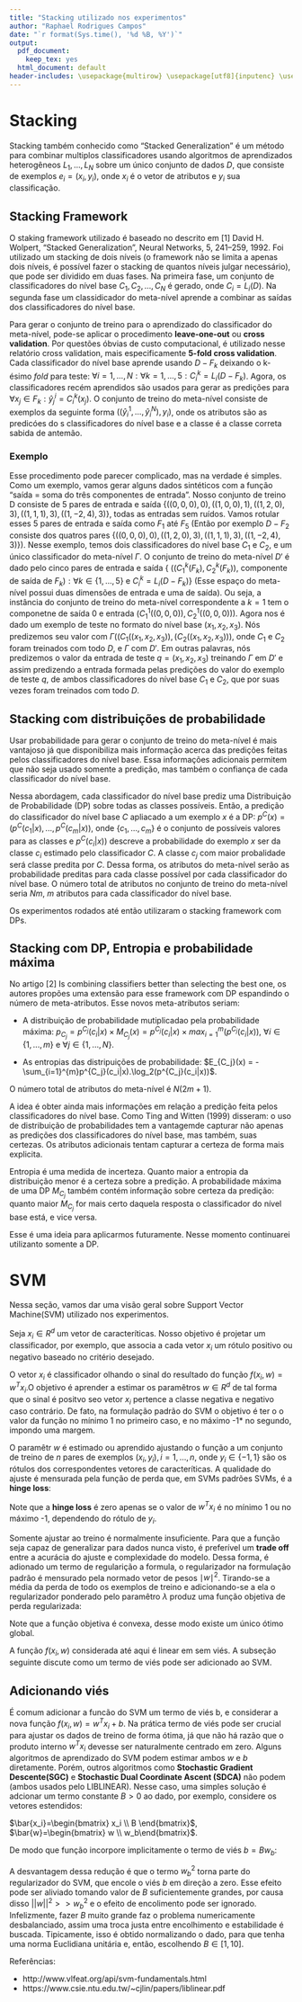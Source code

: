 ```yaml
---
title: "Stacking utilizado nos experimentos"
author: "Raphael Rodrigues Campos"
date: "`r format(Sys.time(), '%d %B, %Y')`"
output:
  pdf_document:
    keep_tex: yes
  html_document: default
header-includes: \usepackage{multirow} \usepackage[utf8]{inputenc} \usepackage{mathtools}
---
```


# Stacking
  
Stacking também conhecido como "Stacked Generalization" é um método para combinar multiplos
classificadores usando algoritmos de aprendizados heterogêneos $L_1, ..., L_N$ sobre um único
conjunto de dados $D$, que consiste de exemplos $e_i = (x_i, y_i)$, onde $x_i$ é o vetor
de atributos e $y_i$ sua classificação.

## Stacking Framework

O staking framework utilizado é baseado no descrito em [1] David H. Wolpert, "Stacked Generalization", Neural Networks, 5, 241--259, 1992. Foi utilizado um stacking de dois níveis (o framework não se limita a apenas dois níveis, é possível fazer o stacking de quantos níveis julgar necessário), que pode ser dividido em duas fases. Na primeira fase, um conjunto de classificadores do nível base $C_1, C_2, ..., C_N$ é gerado, onde $C_i = L_i(D)$. Na segunda fase um classidicador do meta-nível aprende a combinar as saídas dos classificadores do nível base. 

Para gerar o conjunto de treino para o aprendizado do classificador do meta-nível, pode-se aplicar o procedimento **leave-one-out** ou **cross validation**.
Por questões óbvias de custo computacional, é utilizado nesse relatório cross validation, mais especificamente **5-fold cross validation**. Cada classificador do nível base aprende usando $D - F_k$ deixando o k-ésimo *fold* para teste: $\forall i = 1,...,N : \forall k = 1,...,5 : C^{k}_i = L_i(D-F_k)$. Agora, os classificadores recém aprendidos são usados para gerar as predições para $\forall x_j \in F_k:\hat{y}_j^i=C^k_i(x_j)$. O conjunto de treino do meta-nível consiste de exemplos da seguinte forma $((\hat{y}_i^1,..., \hat{y}_i^N), y_i)$, onde os atributos são as predicóes do s classificadores do nível base e a classe é a classe correta sabida de antemão.

### Exemplo

Esse procedimento pode parecer complicado, mas na verdade é simples. Como um exemplo, vamos gerar alguns dados sintéticos com a função "saída = soma do três componentes de entrada". Nosso conjunto de treino D consiste de 5 pares de entrada e saída $\{((0,0,0),0), ((1,0,0),1), ((1,2,0),3), ((1,1,1),3), ((1,-2,4),3)\}$, todas as entradas sem ruídos. Vamos rotular esses 5 pares de entrada e saída como $F_1$ até $F_5$ (Então por exemplo $D - F_2$ consiste dos quatros pares $\{((0,0,0),0), ((1,2,0),3), ((1,1,1),3), ((1,-2,4),3)\}$). Nesse exemplo, temos dois classificadores do nível base $C_1$ e $C_2$, e um único classificador do meta-nível $\Gamma$. O conjunto de treino do meta-nível $D'$ é dado pelo cinco pares de entrada e saída $\{$ (($C_1^k(F_k), C_2^k(F_k)$), componente de saída de $F_k) : \forall k \in \{1,...,5\}$ e $C_i^k = L_i(D-F_k)\}$ (Esse espaço do meta-nível possui duas dimensões de entrada  e uma de saída). Ou seja, a instância do conjunto de treino do meta-nível correspondente a $k = 1$ tem o componetne de saída 0 e entrada $(C_1^1((0,0,0)), C_2^1((0,0,0)))$. Agora nos é dado um exemplo de teste no formato do nível base $(x_1, x_2, x_3)$. Nós predizemos seu valor com $\Gamma((C_1((x_1, x_2, x_3)), (C_2((x_1, x_2, x_3)))$, onde $C_1$ e $C_2$ foram treinados com todo $D$, e $\Gamma$ com $D'$. Em outras palavras, nós predizemos o valor da entrada de teste $q = (x_1, x_2, x_3)$ treinando $\Gamma$ em $D'$ e assim predizendo a entrada formada pelas predições do valor do exemplo de teste $q$, de ambos classificadores do nível base $C_1$ e $C_2$, que por suas vezes foram treinados com todo $D$.

## Stacking com distribuições de probabilidade

Usar probabilidade para gerar o conjunto de treino do meta-nível é mais vantajoso já que disponibiliza mais informação acerca das predições feitas pelos classificadores do nível base. Essa informações adicionais permitem que não seja usado somente a predição, mas também o confiança de cada classificador do nível base.

Nessa abordagem, cada classificador do nível base prediz uma Distribuição de Probabilidade (DP) sobre todas as classes possíveis. Então, a predição do classificador do nível base $C$ apliacado a um exemplo $x$ é a DP: $p^C(x) = (p^C(c_1|x), ... , p^C(c_m|x))$, onde $\{c_1, ..., c_m\}$ é o conjunto de possíveis valores para as classes e $p^C(c_i|x))$ descreve a probabilidade do exemplo $x$ ser da classe $c_i$ estimado pelo classificador $C$. A  classe $c_j$ com maior probalidade será classe predita por $C$. Dessa forma, os atributos do meta-nível serão as probabilidade preditas para cada classe possível por cada classificador do nível base. O número total de atributos no conjunto de treino do meta-nível seria $Nm$, $m$ atributos para cada classificador do nível base.

Os experimentos rodados até então utilizaram o stacking framework com DPs.

## Stacking com DP, Entropia e probabilidade máxima

No artigo [2] Is combining classifiers better than selecting the best one, os autores propões uma extensão para esse framework com DP espandindo o número de meta-atributos. Esse novos meta-atributos seriam:

- A distribuição de probabilidade mutiplicadao pela probabilidade máxima: $p_{C_j} = p^{C_j}(c_i|x) \times M_{C_j}(x) = p^{C_j}(c_i|x) \times max_{i=1}^{m}(p^{C_j}(c_i|x))$, $\forall i \in \{1,...,m\}$ e $\forall j \in \{1,...,N\}$.

- As entropias das distripuições de probabilidade: $E_{C_j}(x) = -\sum_{i=1}^{m}p^{C_j}(c_i|x).\log_2(p^{C_j}(c_i|x))$.

O número total de atributos do meta-nível é $N(2m+1)$.

A idea é obter ainda mais informações em relação a predição feita pelos classificadores do nível base. Como Ting and Witten (1999) disseram: o uso de distribuição de probabilidades tem a vantagemde capturar não apenas as predições dos classificadores do nível base, mas também, suas certezas. Os atributos adicionais tentam capturar a certeza de forma mais explicita. 

Entropia é uma medida de incerteza. Quanto maior a entropia da distribuição menor é a certeza sobre a predição. A probabilidade máxima de uma DP $M_{C_j}$ também contém informação sobre certeza da predição: quanto maior $M_{C_j}$ for mais certo daquela resposta o classificador do nível base está, e vice versa.

Esse é uma ideia para aplicarmos futuramente. Nesse momento continuarei utilizanto somente a DP.

# SVM 

Nessa seção, vamos dar uma visão geral sobre Support Vector Machine(SVM) utilizado nos experimentos.

Seja $x_i \in R^d$ um vetor de caracteríticas. Nosso objetivo é projetar um classificador, por exemplo, que associa a cada vetor $x_i$ um rótulo positivo ou negativo baseado no critério desejado.

O vetor $x_i$ é classificador olhando o sinal do resultado do função $f(x_i,w) = w^Tx_i$.O objetivo é aprender a estimar os paramêtros $w \in R^d$ de tal forma que o sinal é positvo seo vetor $x_i$ pertence a classe negativa e negativo caso contrário. De  fato, na formulação padrão do SVM o objetivo é ter o o valor da função no mínimo 1  no primeiro caso, e no máximo -1* no segundo, impondo uma margem.

O paramêtr $w$ é estimado ou aprendido ajustando o função a um conjunto de treino de $n$ pares de exemplos $(x_i,y_i),i=1,…,n$, onde $y_i \in \{-1,1\}$ são os rótulos dos correspondentes vetores de caracteríticas. A qualidade do ajuste é mensurada pela função de perda que, em SVMs padrões SVMs, é a **hinge loss**:

\begin{equation}
l_i(w,x_i)=\max(0,1-y_iw^Tx_i))
\end{equation}

Note que a **hinge loss** é zero apenas se o valor de $w^Tx_i$ é no mínimo 1 ou no máximo -1, dependendo do rótulo de $y_i$.

Somente ajustar ao treino é normalmente insuficiente. Para que a função seja capaz de generalizar para dados nunca visto, é preferível um **trade off** entre a acurácia do ajuste e complexidade do modelo. Dessa forma, é adionado um termo de regularição a formula, o regularizador na formulação padrão é mensurado pela normado vetor de pesos $\mid w\mid^2$. Tirando-se a média da perda de todo os exemplos de treino e adicionando-se a ela o regularizador ponderado pelo paramêtro $\lambda$ produz uma função objetiva de perda regularizada:

\begin{equation}
  E(w)  = \lambda||w||^2+\frac{1}{n} \sum_{i=1}^{n}\max(0,1-y_if(w,x)
\end{equation}
Note que a função objetiva é convexa, desse modo existe um único ótimo global.

A função $f(x_i,w)$ considerada até aqui é linear em sem viés. A subseção seguinte discute como um termo de viés pode ser adicionado ao SVM.

## Adicionando viés

É comum adicionar a funcão do SVM um termo de viés b, e considerar a nova função $f(x_i,w) = w^{T}x_i + b$. Na prática termo de viés pode ser crucial para ajustar os dados de treino de forma ótima, já que não há razão que o produto interno $w^{T}x_i$ devesse ser naturalmente centrado em zero. Alguns algoritmos de aprendizado do SVM podem estimar ambos $w$ e $b$ diretamente. Porém, outros algoritmos como **Stochastic Gradient Descente(SGC)** e **Stochastic Dual Coordinate Ascent (SDCA)** não podem (ambos usados pelo LIBLINEAR). Nesse caso, uma simples solução é adcionar um termo constante $B > 0$ ao dado, por exemplo, considere os vetores estendidos:

$\bar{x_i}=\begin{bmatrix} x_i \\ B \end{bmatrix}$, $\bar{w}=\begin{bmatrix} w \\ w_b\end{bmatrix}$.

De modo que função incorpore implicitamente o termo de viés $b = Bw_b$: 
\begin{equation}
  \bar{w}^T\bar{x_i} = w^Tx_i + Bw_b
\end{equation}

A desvantagem dessa redução é que o termo $w^2_b$ torna parte do regularizador do SVM, que encole o viés $b$ em direção a zero. Esse efeito pode ser aliviado tomando valor de $B$ suficientemente grandes, por causa disso $||w||^2 >> w^2_b$ e o efeito de encolimento pode ser ignorado.
Infelizmente, fazer $B$ muito grande faz o problema numericamente desbalanciado, assim uma troca justa entre encolhimento e estabilidade é buscada. Tipicamente, isso é obtido normalizando o dado, para que tenha uma norma Euclidiana unitária e, então, escolhendo $B \in [1,10]$.

Referências:

  - http://www.vlfeat.org/api/svm-fundamentals.html
  - https://www.csie.ntu.edu.tw/~cjlin/papers/liblinear.pdf 

